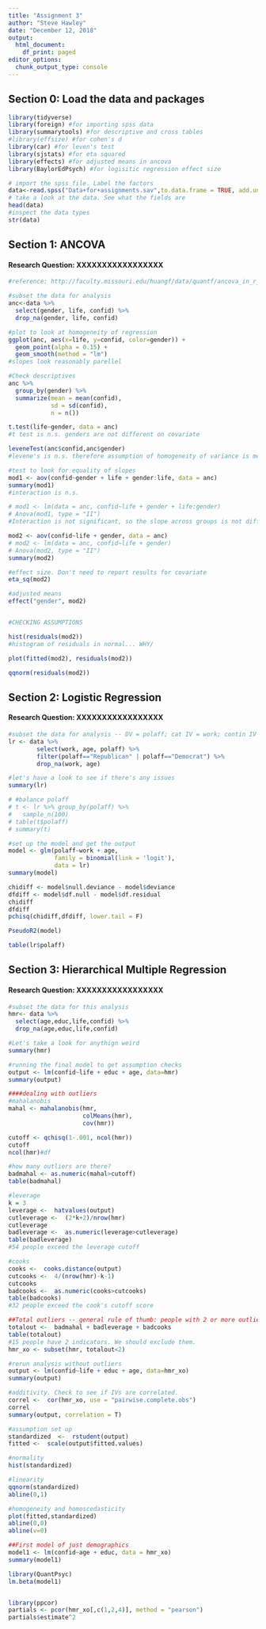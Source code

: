 ```yaml
---
title: "Assignment 3"
author: "Steve Hawley"
date: "December 12, 2018"
output:
  html_document:
    df_print: paged
editor_options:
  chunk_output_type: console
---
```


## Section 0: Load the data and packages

```r
library(tidyverse)
library(foreign) #for importing spss data
library(summarytools) #for descriptive and cross tables
#library(effsize) #for cohen's d
library(car) #for leven's test
library(sjstats) #for eta squared
library(effects) #for adjusted means in ancova
library(BaylorEdPsych) #for logisitic regression effect size

# import the spss file. Label the factors
data<-read.spss("Data+for+assignments.sav",to.data.frame = TRUE, add.undeclared.levels = "no")
# take a look at the data. See what the fields are
head(data)
#inspect the data types
str(data)
```
## Section 1: ANCOVA

#### **Research Question:** XXXXXXXXXXXXXXXXX

```r
#reference: http://faculty.missouri.edu/huangf/data/quantf/ancova_in_r_handout.pdf

#subset the data for analysis
anc<-data %>% 
  select(gender, life, confid) %>% 
  drop_na(gender, life, confid)

#plot to look at homogeneity of regression
ggplot(anc, aes(x=life, y=confid, color=gender)) +
  geom_point(alpha = 0.15) +
  geom_smooth(method = "lm")
#slopes look reasonably parellel 

#Check descriptives
anc %>% 
  group_by(gender) %>% 
  summarize(mean = mean(confid),
            sd = sd(confid),
            n = n())

t.test(life~gender, data = anc)
#t test is n.s. genders are not different on covariate 

leveneTest(anc$confid,anc$gender)
#levene's is n.s. therefore assumption of homogeneity of variance is met

#test to look for equality of slopes
mod1 <- aov(confid~gender + life + gender:life, data = anc)
summary(mod1)
#interaction is n.s.

# mod1 <- lm(data = anc, confid~life + gender + life:gender)
# Anova(mod1, type = "II")
#Interaction is not significant, so the slope across groups is not different

mod2 <- aov(confid~life + gender, data = anc)
# mod2 <- lm(data = anc, confid~life + gender)
# Anova(mod2, type = "II")
summary(mod2)

#effect size. Don't need to report results for covariate 
eta_sq(mod2)

#adjusted means
effect("gender", mod2)


#CHECKING ASSUMPTIONS

hist(residuals(mod2))
#histogram of residuals in normal... WHY/

plot(fitted(mod2), residuals(mod2))

qqnorm(residuals(mod2))

```

## Section 2: Logistic Regression

#### **Research Question:** XXXXXXXXXXXXXXXXX

```r

#subset the data for analysis -- DV = polaff; cat IV = work; contin IV = age
lr <- data %>% 
        select(work, age, polaff) %>% 
        filter(polaff=="Republican" | polaff=="Democrat") %>% 
        drop_na(work, age)

#let's have a look to see if there's any issues
summary(lr)

# #balance polaff
# t <- lr %>% group_by(polaff) %>% 
#   sample_n(100)
# table(t$polaff)
# summary(t)

#set up the model and get the output
model <- glm(polaff~work + age,
             family = binomial(link = 'logit'),
             data = lr)
summary(model)

chidiff <- model$null.deviance - model$deviance
dfdiff <- model$df.null - model$df.residual
chidiff
dfdiff
pchisq(chidiff,dfdiff, lower.tail = F)

PseudoR2(model)

table(lr$polaff)

```

## Section 3: Hierarchical Multiple Regression

#### **Research Question:** XXXXXXXXXXXXXXXXX

```r

#subset the data for this analysis
hmr<- data %>% 
  select(age,educ,life,confid) %>% 
  drop_na(age,educ,life,confid)

#Let's take a look for anythign weird
summary(hmr)

#running the final model to get assumption checks
output <- lm(confid~life + educ + age, data=hmr)
summary(output)

####dealing with outliers
#mahalanobis
mahal <- mahalanobis(hmr,
                     colMeans(hmr),
                     cov(hmr))

cutoff <- qchisq(1-.001, ncol(hmr))
cutoff  
ncol(hmr)#df

#how many outliers are there?
badmahal <- as.numeric(mahal>cutoff)
table(badmahal)  

#leverage
k = 3
leverage <-  hatvalues(output)
cutleverage <-  (2*k+2)/nrow(hmr)
cutleverage
badleverage <-  as.numeric(leverage>cutleverage)
table(badleverage)
#54 people exceed the leverage cutoff

#cooks
cooks <-  cooks.distance(output)
cutcooks <-  4/(nrow(hmr)-k-1)
cutcooks
badcooks <-  as.numeric(cooks>cutcooks)
table(badcooks)
#32 people exceed the cook's cutoff score

##Total outliers -- general rule of thumb: people with 2 or more outlier indicators should be excluded
totalout <-  badmahal + badleverage + badcooks
table(totalout)
#15 people have 2 indicators. We should exclude them.
hmr_xo <- subset(hmr, totalout<2)

#rerun analysis without outliers
output <- lm(confid~life + educ + age, data=hmr_xo)
summary(output)

#additivity. Check to see if IVs are correlated. 
correl <-  cor(hmr_xo, use = "pairwise.complete.obs")
correl
summary(output, correlation = T)

#assumption set up
standardized  <-  rstudent(output)
fitted <-  scale(output$fitted.values)

#normality
hist(standardized)

#linearity
qqnorm(standardized)
abline(0,1)

#homogeneity and homoscedasticity
plot(fitted,standardized)
abline(0,0)
abline(v=0)

##First model of just demographics
model1 <- lm(confid~age + educ, data = hmr_xo)
summary(model1)

library(QuantPsyc)
lm.beta(model1)


library(ppcor)
partials <- pcor(hmr_xo[,c(1,2,4)], method = "pearson")
partials$estimate^2

```